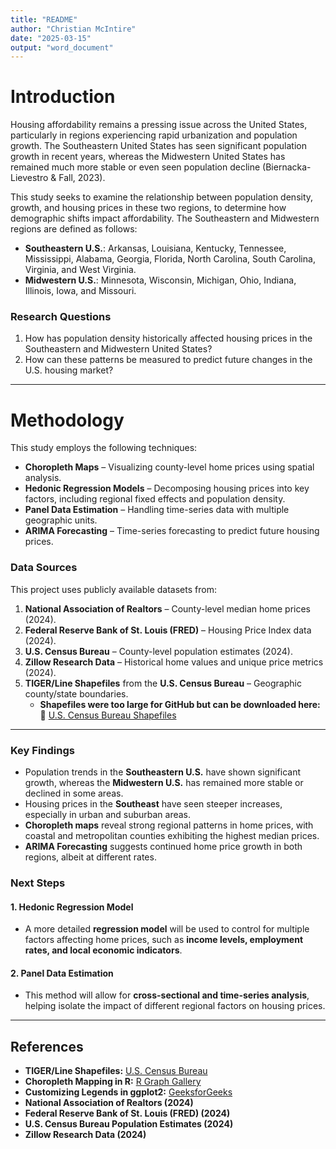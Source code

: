 ```yaml
---
title: "README"
author: "Christian McIntire"
date: "2025-03-15"
output: "word_document"
---
```


# **Introduction**
Housing affordability remains a pressing issue across the United States, particularly in regions experiencing rapid urbanization and population growth. The Southeastern United States has seen significant population growth in recent years, whereas the Midwestern United States has remained much more stable or even seen population decline (Biernacka-Lievestro & Fall, 2023). 

This study seeks to examine the relationship between population density, growth, and housing prices in these two regions, to determine how demographic shifts impact affordability. The Southeastern and Midwestern regions are defined as follows:

- **Southeastern U.S.**: Arkansas, Louisiana, Kentucky, Tennessee, Mississippi, Alabama, Georgia, Florida, North Carolina, South Carolina, Virginia, and West Virginia.
- **Midwestern U.S.**: Minnesota, Wisconsin, Michigan, Ohio, Indiana, Illinois, Iowa, and Missouri.

### **Research Questions**
1. How has population density historically affected housing prices in the Southeastern and Midwestern United States?
2. How can these patterns be measured to predict future changes in the U.S. housing market?

---

# **Methodology**
This study employs the following techniques:

- **Choropleth Maps** – Visualizing county-level home prices using spatial analysis.
- **Hedonic Regression Models** – Decomposing housing prices into key factors, including regional fixed effects and population density.
- **Panel Data Estimation** – Handling time-series data with multiple geographic units.
- **ARIMA Forecasting** – Time-series forecasting to predict future housing prices.

### **Data Sources**
This project uses publicly available datasets from:

1. **National Association of Realtors** – County-level median home prices (2024).
2. **Federal Reserve Bank of St. Louis (FRED)** – Housing Price Index data (2024).
3. **U.S. Census Bureau** – County-level population estimates (2024).
4. **Zillow Research Data** – Historical home values and unique price metrics (2024).
5. **TIGER/Line Shapefiles** from the **U.S. Census Bureau** – Geographic county/state boundaries.
   - **Shapefiles were too large for GitHub but can be downloaded here:**  
     🔗 [U.S. Census Bureau Shapefiles](https://www2.census.gov/geo/tiger/TIGER2024/)

---

### Key Findings
- Population trends in the **Southeastern U.S.** have shown significant growth, whereas the **Midwestern U.S.** has remained more stable or declined in some areas.
- Housing prices in the **Southeast** have seen steeper increases, especially in urban and suburban areas.
- **Choropleth maps** reveal strong regional patterns in home prices, with coastal and metropolitan counties exhibiting the highest median prices.
- **ARIMA Forecasting** suggests continued home price growth in both regions, albeit at different rates.

### Next Steps
#### 1. Hedonic Regression Model
- A more detailed **regression model** will be used to control for multiple factors affecting home prices, such as **income levels, employment rates, and local economic indicators**.

#### 2. Panel Data Estimation
- This method will allow for **cross-sectional and time-series analysis**, helping isolate the impact of different regional factors on housing prices.

---

## References
- **TIGER/Line Shapefiles:** [U.S. Census Bureau](https://www2.census.gov/geo/tiger/TIGER2024/)
- **Choropleth Mapping in R:** [R Graph Gallery](https://r-graph-gallery.com/327-chloropleth-map-from-geojson-with-ggplot2.html)
- **Customizing Legends in ggplot2:** [GeeksforGeeks](https://www.geeksforgeeks.org/control-size-of-ggplot2-legend-items-in-r/)
- **National Association of Realtors (2024)**
- **Federal Reserve Bank of St. Louis (FRED) (2024)**
- **U.S. Census Bureau Population Estimates (2024)**
- **Zillow Research Data (2024)**
